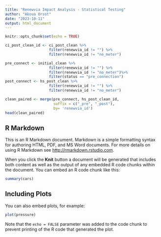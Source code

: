 ---
title: "Renewvia Impact Analysis - Statistical Testing"
author: "Akoua Orsot"
date: "2023-10-11"
output: html_document
---

```{r setup, include=FALSE}
knitr::opts_chunk$set(echo = TRUE)
```

```{r}

ci_post_clean_id <- ci_post_clean %>%
                    filter(renewvia_id != "") %>%
                    filter(renewvia_id != "no_meter")

pre_connect <- initial_clean %>%
                    filter(renewvia_id != "") %>%
                    filter(renewvia_id != "no_meter")%>%
                    filter(status == "pre_connection")
post_connect <- hs_post_clean %>%
                    filter(renewvia_id != "") %>%
                    filter(renewvia_id != "no_meter")

clean_paired <- merge(pre_connect, hs_post_clean_id,
                      suffix = c("_pre", "_post"),
                      by= 'renewvia_id')
head(clean_paired)
```

## R Markdown

This is an R Markdown document. Markdown is a simple formatting syntax for authoring HTML, PDF, and MS Word documents. For more details on using R Markdown see <http://rmarkdown.rstudio.com>.

When you click the **Knit** button a document will be generated that includes both content as well as the output of any embedded R code chunks within the document. You can embed an R code chunk like this:

```{r cars}
summary(cars)
```

## Including Plots

You can also embed plots, for example:

```{r pressure, echo=FALSE}
plot(pressure)
```

Note that the `echo = FALSE` parameter was added to the code chunk to prevent printing of the R code that generated the plot.
